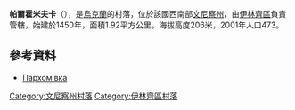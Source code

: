 {{coord|49|1|56|N|29|18|51|E|scale:30000|display=title}}

'''帕爾霍米夫卡'''（{{lang-uk|Пархомівка}}），是[[烏克蘭|烏克蘭]]的村落，位於該國西南部[[文尼察州|文尼察州]]，由[[伊林齊區|伊林齊區]]負責管轄，始建於1450年，面積1.92平方公里，海拔高度206米，2001年人口473。

==參考資料==
* [http://w1.c1.rada.gov.ua/pls/z7502/A005?rdat1=28.10.2012&rf7571=1872 Пархомівка]{{dead link|date=2018年2月 |bot=InternetArchiveBot |fix-attempted=yes }}

[[Category:文尼察州村落|Category:文尼察州村落]]
[[Category:伊林齊區村落|Category:伊林齊區村落]]


{{Vinnytsia-geo-stub}}